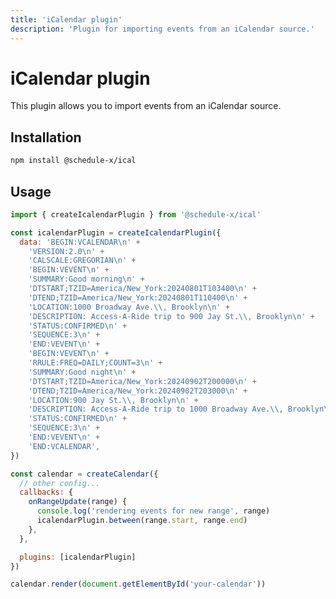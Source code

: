 ```yaml
---
title: 'iCalendar plugin'
description: 'Plugin for importing events from an iCalendar source.'
---
```


# iCalendar plugin

This plugin allows you to import events from an iCalendar source.

## Installation

```bash
npm install @schedule-x/ical
```

## Usage

```js
import { createIcalendarPlugin } from '@schedule-x/ical'

const icalendarPlugin = createIcalendarPlugin({
  data: 'BEGIN:VCALENDAR\n' +
    'VERSION:2.0\n' +
    'CALSCALE:GREGORIAN\n' +
    'BEGIN:VEVENT\n' +
    'SUMMARY:Good morning\n' +
    'DTSTART;TZID=America/New_York:20240801T103400\n' +
    'DTEND;TZID=America/New_York:20240801T110400\n' +
    'LOCATION:1000 Broadway Ave.\\, Brooklyn\n' +
    'DESCRIPTION: Access-A-Ride trip to 900 Jay St.\\, Brooklyn\n' +
    'STATUS:CONFIRMED\n' +
    'SEQUENCE:3\n' +
    'END:VEVENT\n' +
    'BEGIN:VEVENT\n' +
    'RRULE:FREQ=DAILY;COUNT=3\n' +
    'SUMMARY:Good night\n' +
    'DTSTART;TZID=America/New_York:20240902T200000\n' +
    'DTEND;TZID=America/New_York:20240902T203000\n' +
    'LOCATION:900 Jay St.\\, Brooklyn\n' +
    'DESCRIPTION: Access-A-Ride trip to 1000 Broadway Ave.\\, Brooklyn\n' +
    'STATUS:CONFIRMED\n' +
    'SEQUENCE:3\n' +
    'END:VEVENT\n' +
    'END:VCALENDAR',
})

const calendar = createCalendar({
  // other config...
  callbacks: {
    onRangeUpdate(range) {
      console.log('rendering events for new range', range)
      icalendarPlugin.between(range.start, range.end)
    },
  },

  plugins: [icalendarPlugin]
})

calendar.render(document.getElementById('your-calendar'))
```
